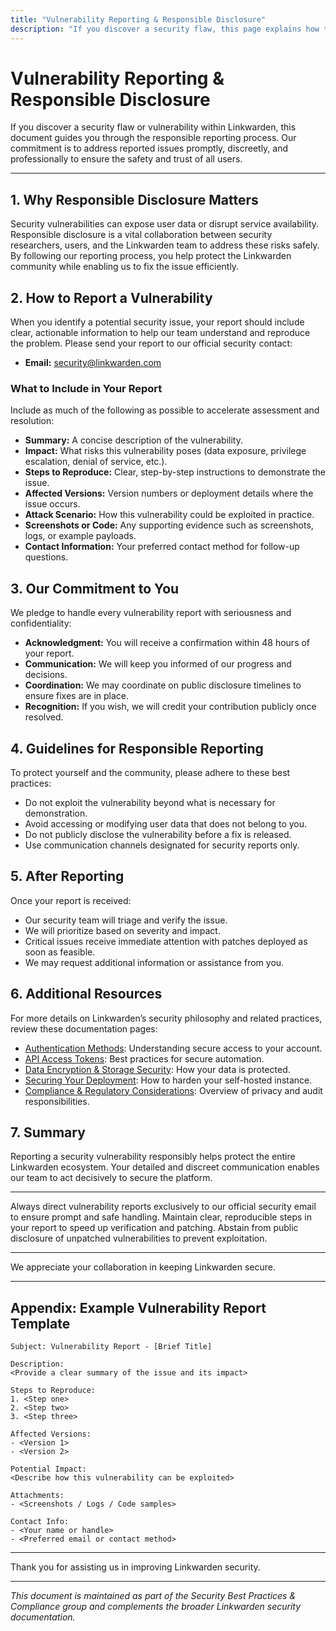 ```yaml
---
title: "Vulnerability Reporting & Responsible Disclosure"
description: "If you discover a security flaw, this page explains how to report it responsibly. Find the official reporting process, what to include in your report, and a commitment to prompt and discrete resolution."
---
```


# Vulnerability Reporting & Responsible Disclosure

If you discover a security flaw or vulnerability within Linkwarden, this document guides you through the responsible reporting process. Our commitment is to address reported issues promptly, discreetly, and professionally to ensure the safety and trust of all users.

---

## 1. Why Responsible Disclosure Matters

Security vulnerabilities can expose user data or disrupt service availability. Responsible disclosure is a vital collaboration between security researchers, users, and the Linkwarden team to address these risks safely. By following our reporting process, you help protect the Linkwarden community while enabling us to fix the issue efficiently.


## 2. How to Report a Vulnerability

When you identify a potential security issue, your report should include clear, actionable information to help our team understand and reproduce the problem. Please send your report to our official security contact:

- **Email:** security@linkwarden.com


### What to Include in Your Report

Include as much of the following as possible to accelerate assessment and resolution:

- **Summary:** A concise description of the vulnerability.
- **Impact:** What risks this vulnerability poses (data exposure, privilege escalation, denial of service, etc.).
- **Steps to Reproduce:** Clear, step-by-step instructions to demonstrate the issue.
- **Affected Versions:** Version numbers or deployment details where the issue occurs.
- **Attack Scenario:** How this vulnerability could be exploited in practice.
- **Screenshots or Code:** Any supporting evidence such as screenshots, logs, or example payloads.
- **Contact Information:** Your preferred contact method for follow-up questions.


## 3. Our Commitment to You

We pledge to handle every vulnerability report with seriousness and confidentiality:

- **Acknowledgment:** You will receive a confirmation within 48 hours of your report.
- **Communication:** We will keep you informed of our progress and decisions.
- **Coordination:** We may coordinate on public disclosure timelines to ensure fixes are in place.
- **Recognition:** If you wish, we will credit your contribution publicly once resolved.


## 4. Guidelines for Responsible Reporting

To protect yourself and the community, please adhere to these best practices:

- Do not exploit the vulnerability beyond what is necessary for demonstration.
- Avoid accessing or modifying user data that does not belong to you.
- Do not publicly disclose the vulnerability before a fix is released.
- Use communication channels designated for security reports only.


## 5. After Reporting

Once your report is received:

- Our security team will triage and verify the issue.
- We will prioritize based on severity and impact.
- Critical issues receive immediate attention with patches deployed as soon as feasible.
- We may request additional information or assistance from you.


## 6. Additional Resources

For more details on Linkwarden’s security philosophy and related practices, review these documentation pages:

- [Authentication Methods](https://linkwarden.com/security/auth-and-access/authentication-methods): Understanding secure access to your account.
- [API Access Tokens](https://linkwarden.com/security/auth-and-access/api-access-tokens): Best practices for secure automation.
- [Data Encryption & Storage Security](https://linkwarden.com/security/data-protection-privacy/data-encryption-storage): How your data is protected.
- [Securing Your Deployment](https://linkwarden.com/deployment/security-hardening/securing-deployment): How to harden your self-hosted instance.
- [Compliance & Regulatory Considerations](https://linkwarden.com/security/security-best-practices-compliance/compliance-considerations): Overview of privacy and audit responsibilities.


## 7. Summary

Reporting a security vulnerability responsibly helps protect the entire Linkwarden ecosystem. Your detailed and discreet communication enables our team to act decisively to secure the platform.

---

<Note>
Always direct vulnerability reports exclusively to our official security email to ensure prompt and safe handling.
</Note>

<Tip>
Maintain clear, reproducible steps in your report to speed up verification and patching.
</Tip>

<Warning>
Abstain from public disclosure of unpatched vulnerabilities to prevent exploitation.
</Warning>

---

We appreciate your collaboration in keeping Linkwarden secure.

---

## Appendix: Example Vulnerability Report Template

```
Subject: Vulnerability Report - [Brief Title]

Description:
<Provide a clear summary of the issue and its impact>

Steps to Reproduce:
1. <Step one>
2. <Step two>
3. <Step three>

Affected Versions:
- <Version 1>
- <Version 2>

Potential Impact:
<Describe how this vulnerability can be exploited>

Attachments:
- <Screenshots / Logs / Code samples>

Contact Info:
- <Your name or handle>
- <Preferred email or contact method>
```


---

Thank you for assisting us in improving Linkwarden security.


---

*This document is maintained as part of the Security Best Practices & Compliance group and complements the broader Linkwarden security documentation.*